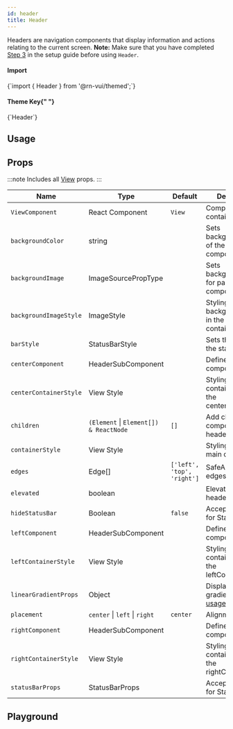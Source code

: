 ```yaml
---
id: header
title: Header
---
```



<IconsStyle />

Headers are navigation components that display information and actions relating to the current screen.
**Note:**
Make sure that you have completed [Step 3](../installation#install-react-native-safe-area-context) in the setup guide before using `Header`.

<div class="row inline-flex-center">
  <div class="col col--3">
    <h4>Import</h4>
  </div>
  <div class="col col--9">
    <CodeBlock>{`import { Header } from '@rn-vui/themed';`}</CodeBlock>
  </div>
  <div class="col col--3">
    <h4>
      Theme Key{" "}
      <a href="../customizing#using-themeprovider">
        <BiInfoCircle />
      </a>
    </h4>
  </div>
  <div class="col col--9">
    <CodeBlock>{`Header`}</CodeBlock>
  </div>
</div>

## Usage

<Usage />

## Props

:::note
Includes all [View](https://reactnative.dev/docs/view#props) props.
:::

<div class='table-responsive'>

| Name                   | Type                                   | Default                    | Description                                                     |
| ---------------------- | -------------------------------------- | -------------------------- | --------------------------------------------------------------- |
| `ViewComponent`        | React Component                        | `View`                     | Component for container.                                        |
| `backgroundColor`      | string                                 |                            | Sets backgroundColor of the parent component.                   |
| `backgroundImage`      | ImageSourcePropType                    |                            | Sets backgroundImage for parent component.                      |
| `backgroundImageStyle` | ImageStyle                             |                            | Styling for backgroundImage in the main container.              |
| `barStyle`             | StatusBarStyle                         |                            | Sets the color of the status bar text.                          |
| `centerComponent`      | HeaderSubComponent                     |                            | Define your center component here.                              |
| `centerContainerStyle` | View Style                             |                            | Styling for container around the centerComponent.               |
| `children`             | `(Element` \| `Element[]) & ReactNode` | `[]`                       | Add children component to the header.                           |
| `containerStyle`       | View Style                             |                            | Styling around the main container.                              |
| `edges`                | Edge[]                                 | `['left', 'top', 'right']` | SafeAreaView edges control.                                     |
| `elevated`             | boolean                                |                            | Elevation for header                                            |
| `hideStatusBar`        | Boolean                                | `false`                    | Accepts all props for StatusBar.                                |
| `leftComponent`        | HeaderSubComponent                     |                            | Define your left component here.                                |
| `leftContainerStyle`   | View Style                             |                            | Styling for container around the leftComponent.                 |
| `linearGradientProps`  | Object                                 |                            | Displays a linear gradient. See [usage](#lineargradient-usage). |
| `placement`            | `center` \| `left` \| `right`          | `center`                   | Alignment for title.                                            |
| `rightComponent`       | HeaderSubComponent                     |                            | Define your right component here.                               |
| `rightContainerStyle`  | View Style                             |                            | Styling for container around the rightComponent.                |
| `statusBarProps`       | StatusBarProps                         |                            | Accepts all props for StatusBar.                                |

</div>

## Playground

<Play />
